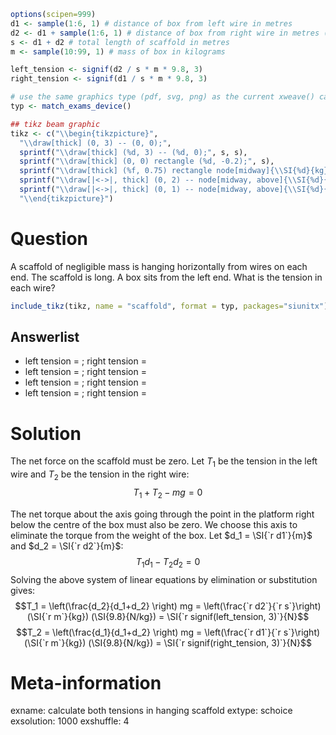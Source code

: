 ```r
options(scipen=999)
d1 <- sample(1:6, 1) # distance of box from left wire in metres
d2 <- d1 + sample(1:6, 1) # distance of box from right wire in metres (always different from d1)
s <- d1 + d2 # total length of scaffold in metres
m <- sample(10:99, 1) # mass of box in kilograms

left_tension <- signif(d2 / s * m * 9.8, 3)
right_tension <- signif(d1 / s * m * 9.8, 3)

# use the same graphics type (pdf, svg, png) as the current xweave() call
typ <- match_exams_device()

## tikz beam graphic
tikz <- c("\\begin{tikzpicture}",
  "\\draw[thick] (0, 3) -- (0, 0);",
  sprintf("\\draw[thick] (%d, 3) -- (%d, 0);", s, s),
  sprintf("\\draw[thick] (0, 0) rectangle (%d, -0.2);", s),
  sprintf("\\draw[thick] (%f, 0.75) rectangle node[midway]{\\SI{%d}{kg}} (%f, 0);", d1-0.75, m, d1+0.75),
  sprintf("\\draw[|<->|, thick] (0, 2) -- node[midway, above]{\\SI{%d}{m}} (%d, 2);", s, s),
  sprintf("\\draw[|<->|, thick] (0, 1) -- node[midway, above]{\\SI{%d}{m}} (%d, 1);", d1, d1),
  "\\end{tikzpicture}")
```

Question
========
A scaffold of negligible mass is hanging horizontally from wires on each end. The scaffold is \SI{`r s`}{m} long. A \SI{`r m`}{kg} box sits \SI{`r d1`}{m} from the left end. What is the tension in each wire?

```r
include_tikz(tikz, name = "scaffold", format = typ, packages="siunitx")
```

Answerlist
----------
* left tension = \SI{`r left_tension`}{N}; right tension = \SI{`r right_tension`}{N}
* left tension = \SI{`r right_tension`}{N}; right tension = \SI{`r left_tension`}{N}
* left tension = \SI{`r signif(9.8 * m / 2, 3)`}{N}; right tension = \SI{`r signif(9.8 * m / 2, 3)`}{N}
* left tension = \SI{`r signif(left_tension / 9.8, 3)`}{N}; right tension = \SI{`r signif(right_tension / 9.8, 3)`}{N}

Solution
========
The net force on the scaffold must be zero. Let $T_1$ be the tension in the left wire and $T_2$ be the tension in the right wire:
$$T_1 + T_2 - mg = 0$$

The net torque about the axis going through the point in the platform right below the centre of the box must also be zero. We choose this axis to eliminate the torque from the weight of the box. Let $d_1 = \SI{`r d1`}{m}$ and $d_2 = \SI{`r d2`}{m}$:
$$T_1 d_1 - T_2 d_2 = 0$$
Solving the above system of linear equations by elimination or substitution gives:
$$T_1 = \left(\frac{d_2}{d_1+d_2} \right) mg = \left(\frac{`r d2`}{`r s`}\right) (\SI{`r m`}{kg}) (\SI{9.8}{N/kg}) = \SI{`r signif(left_tension, 3)`}{N}$$
$$T_2 = \left(\frac{d_1}{d_1+d_2} \right) mg = \left(\frac{`r d1`}{`r s`}\right) (\SI{`r m`}{kg}) (\SI{9.8}{N/kg}) = \SI{`r signif(right_tension, 3)`}{N}$$


Meta-information
================
exname: calculate both tensions in hanging scaffold
extype: schoice
exsolution: 1000
exshuffle: 4
